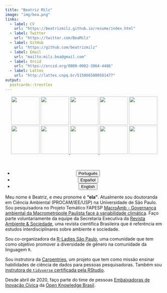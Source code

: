 ```yaml
---
title: "Beatriz Milz"
image: "img/bea.png"
links:
  - label: CV
    url: "https://beatrizmilz.github.io/resume/index.html"
  - label: Twitter
    url: "https://twitter.com/BeaMilz"
  - label: GitHub
    url: "https://github.com/beatrizmilz"
  - label: Email
    url: "mailto:milz.bea@gmail.com"
  - label: Orcid
    url: "https://orcid.org/0000-0002-3064-4486"
  - label: Lattes
    url: "http://lattes.cnpq.br/5150665880581477"
output:
  postcards::trestles
---
```




<center>

<a href='https://education.rstudio.com/trainers/'>  <img src='img/Hex/CertifiedRstudioTrainer.png' width="90px"></a> <a href='https://rladies.org/'>  <img src='img/Hex/1hexlogorladies.jpeg' width="90px"></a> <a href='https://curso-r.com/'>  <img src="img/Hex/curso-r-azul.jpg" width="90px"></a> <a href='https://livro.curso-r.com/'>  <img src='https://curso-r.com/images/produtos/hex-livro.png' width="90px"></a> <a href='https://saopaulo2019.satrdays.org/'>  <img src='img/Hex/2satrdaysp.png' width="90px"></a> <a href='https://latin-r.com/'>  <img src='img/Hex/4LatinR_hex_violeta-cut.jpg' width="90px"></a> <a href='https://carpentries.org/'>  <img src='img/Hex/carpentries.png' width="90px"> </a> <a href='https://user2021.r-project.org/'>  <img src='https://user2021.r-project.org/img/artwork/user-logo-color.png' width="90px"> </a> <a href='https://cienciadedatos.github.io/dados/'>  <img src='https://cienciadedatos.github.io/dados/reference/figures/dados-hex.png' width="90px"></a>
<a href='https://beatrizmilz.github.io/mananciais/'>  <img src='https://beatrizmilz.github.io/mananciais/reference/figures/hexlogo.png' width="90px"></a> <br><br><br>
</center>

<center>
<ul class="list-inline">
  <li class="list-inline-item">
    <a href="about.html">
      <button type="button" class="btn btn-outline-dark mb-2">
                        Português
                      </button>
                    </a>
                  </li>
                  
  <li class="list-inline-item">
    <a href="about_es.html">
      <button type="button" class="btn btn-outline-dark mb-2">
                        Español
                      </button>
                    </a>
                  </li>

  <li class="list-inline-item">
    <a href="about_en.html">
      <button type="button" class="btn btn-outline-dark mb-2">
                        English
                      </button>
                    </a>
                  </li>
                  
</ul>
</center>

Meu nome é Beatriz, e meu pronome é **"ela"**. Atualmente sou doutoranda em Ciência Ambiental (PROCAM/IEE/USP) na Universidade de São Paulo. Sou pesquisadora no Projeto Temático FAPESP [MacroAmb - Governança ambiental da Macrometrópole Paulista face à variabilidade climática](https://bv.fapesp.br/pt/auxilios/97000/governanca-ambiental-da-macrometropole-paulista-face-a-variabilidade-climatica/). Faço parte voluntariamente da equipe da Secretaria Executiva da [Revista Ambiente & Sociedade](http://www.scielo.br/scielo.php?script=sci_serial&pid=1414-753X&lng=pt&nrm=iso), uma revista científica Brasileira que é referência em estudos interdisciplinares sobre ambiente e sociedade.

Sou co-organizadora da [R-Ladies São Paulo](https://www.meetup.com/R-Ladies-Sao-Paulo/), uma comunidade que tem como objetivo promover a diversidade de gênero na comunidade da linguagem `R`. 

Sou instrutora da [Carpentries](https://carpentries.org/instructors/), um projeto que tem como missão ensinar habilidades de ciência de dados para pessoas pesquisadoras. Também sou [instrutora de `tidyverse` certificada pela RStudio](https://education.rstudio.com/trainers/people/milz+beatriz/).

Desde abril de 2020, faço parte do time de pessoas [Embaixadoras de Inovação Cívica](https://embaixadoras.ok.org.br/) da [Open Knowledge Brasil](https://br.okfn.org/).
